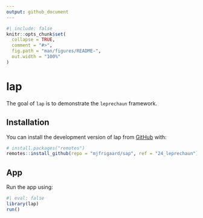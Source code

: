 ```yaml
---
output: github_document
---
```


<!-- README.md is generated from README.Rmd. Please edit that file -->

```r
#| include: false
knitr::opts_chunk$set(
  collapse = TRUE,
  comment = "#>",
  fig.path = "man/figures/README-",
  out.width = "100%"
)
```

# lap

<!-- badges: start -->
<!-- badges: end -->

The goal of `lap` is to demonstrate the `leprechaun` framework.

## Installation

You can install the development version of lap from [GitHub](https://github.com/) with:

``` r
# install.packages("remotes")
remotes::install_github(repo = "mjfrigaard/sap", ref = "24_leprechaun")
```

## App

Run the app using:

```r
#| eval: false
library(lap)
run()
```
